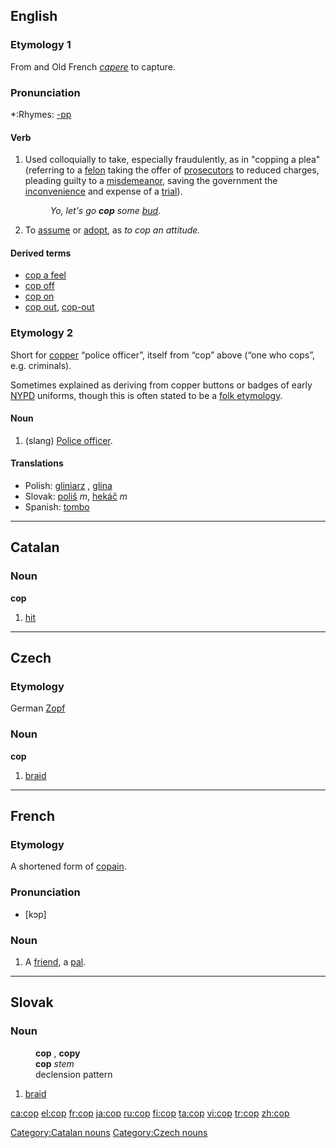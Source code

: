 {{see|çöp}}
==English==

===Etymology 1===
From {{L.}} and Old French  ''[[capere]]'' to capture. 

===Pronunciation===
*:Rhymes: [[Rhymes:English:-ɒp|-ɒp]]

====Verb====
{{en-verb|cop|p|ing}}

# Used colloquially to take, especially fraudulently, as in "copping a plea" (referring to a [[felon]] taking the offer of [[prosecutor]]s to reduced charges, pleading guilty to a [[misdemeanor]], saving the government the [[inconvenience]] and expense of a [[trial]]).
#: ''Yo, let's go '''cop''' some [[bud]].''
# To [[assume]] or [[adopt]], as ''to cop an attitude.''

====Derived terms====
*[[cop a feel]]
*[[cop off]]
*[[cop on]]
*[[cop out]], [[cop-out]]

===Etymology 2===
Short for [[copper]] “police officer”, itself from “cop” above (“one who cops”, e.g. criminals).  

Sometimes explained as deriving from copper buttons or badges of early [[NYPD]] uniforms, though this is often stated to be a [[folk etymology]].

====Noun====
{{en-noun}}

# (slang) [[police officer|Police officer]].

====Translations====
*Polish: [[gliniarz]] {{m}}, [[glina]] {{m}}
*Slovak: [[poliš]] ''m'', [[hekáč]] ''m''
*Spanish: [[tombo]] {{m}}

----

==Catalan==
===Noun===
'''cop'''

# [[hit]]

[[Category:Catalan nouns]]

----

==Czech==
===Etymology===
German [[Zopf]]
===Noun===
'''cop'''

#[[braid]]

[[Category:Czech nouns]]

----

==French==
===Etymology===
A shortened form of [[copain]].
===Pronunciation===
*[kɔp]
===Noun===
{{fr-noun-reg|m}}
#{{colloquial}} A [[friend]], a [[pal]].

----

==Slovak==
===Noun===
:'''cop''' {{m}}, '''copy''' {{p}}
:'''cop''' ''stem''
:declension pattern {{dub}}
# [[braid]]

[[ca:cop]]
[[el:cop]]
[[fr:cop]]
[[ja:cop]]
[[ru:cop]]
[[fi:cop]]
[[ta:cop]]
[[vi:cop]]
[[tr:cop]]
[[zh:cop]]
